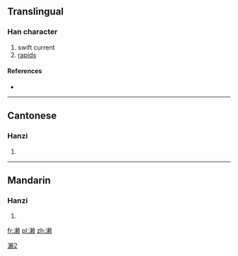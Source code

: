 {{also|瀨}}
==Translingual==

[[Category:CJKV characters simplified differently in Japan and China|瀨2]]

===Han character===
{{Han char|rn=85|rad=水|as=13|sn=16|four=|canj=水木中人 (EDLO)}}

# swift current
# [[rapids]]

====References====
* {{Han ref|kx=0655.201|hdz=31754.030|uh=6FD1|ud=28625}}

----

==Cantonese==

===Hanzi===
{{yue-hanzi|jyut=|y=laai6|tra=瀨}}

# {{defn|lang=yue|sort=水13}}

----

==Mandarin==

===Hanzi===
{{cmn-hanzi|tra=瀨|pin=[[lài]] ([[lai4]])|wg=lai<sup>4</sup>}}

# {{defn|lang=cmn|sort=水13}}

[[fr:濑]]
[[pl:濑]]
[[zh:濑]]